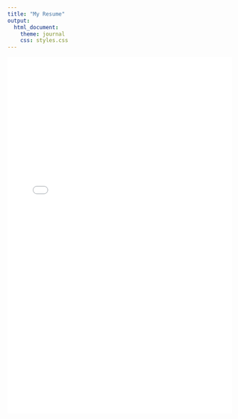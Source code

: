```yaml
---
title: "My Resume"
output: 
  html_document:
    theme: journal
    css: styles.css
---
```


  
<embed src="Resume_2024_KA.pdf" type="application/pdf" width="100%" height="800px">